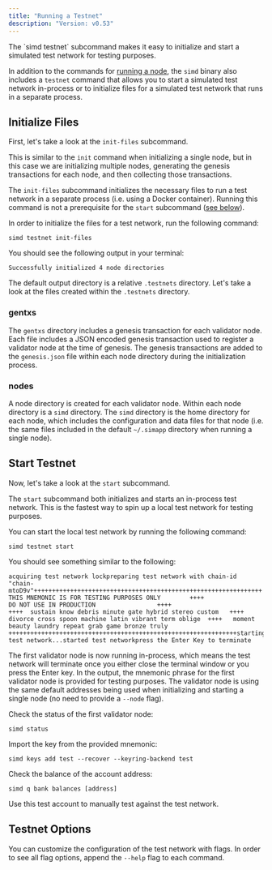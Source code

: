 ```yaml
---
title: "Running a Testnet"
description: "Version: v0.53"
---
```


<Note>
  The `simd testnet` subcommand makes it easy to initialize and start a simulated test network for testing purposes.
</Note>

In addition to the commands for [running a node](/v0.53/user/run-node/run-node), the `simd` binary also includes a `testnet` command that allows you to start a simulated test network in-process or to initialize files for a simulated test network that runs in a separate process.

## Initialize Files[​](#initialize-files "Direct link to Initialize Files")

First, let's take a look at the `init-files` subcommand.

This is similar to the `init` command when initializing a single node, but in this case we are initializing multiple nodes, generating the genesis transactions for each node, and then collecting those transactions.

The `init-files` subcommand initializes the necessary files to run a test network in a separate process (i.e. using a Docker container). Running this command is not a prerequisite for the `start` subcommand ([see below](#start-testnet)).

In order to initialize the files for a test network, run the following command:

```
simd testnet init-files
```

You should see the following output in your terminal:

```
Successfully initialized 4 node directories
```

The default output directory is a relative `.testnets` directory. Let's take a look at the files created within the `.testnets` directory.

### gentxs[​](#gentxs "Direct link to gentxs")

The `gentxs` directory includes a genesis transaction for each validator node. Each file includes a JSON encoded genesis transaction used to register a validator node at the time of genesis. The genesis transactions are added to the `genesis.json` file within each node directory during the initialization process.

### nodes[​](#nodes "Direct link to nodes")

A node directory is created for each validator node. Within each node directory is a `simd` directory. The `simd` directory is the home directory for each node, which includes the configuration and data files for that node (i.e. the same files included in the default `~/.simapp` directory when running a single node).

## Start Testnet[​](#start-testnet "Direct link to Start Testnet")

Now, let's take a look at the `start` subcommand.

The `start` subcommand both initializes and starts an in-process test network. This is the fastest way to spin up a local test network for testing purposes.

You can start the local test network by running the following command:

```
simd testnet start
```

You should see something similar to the following:

```
acquiring test network lockpreparing test network with chain-id "chain-mtoD9v"+++++++++++++++++++++++++++++++++++++++++++++++++++++++++++++++       THIS MNEMONIC IS FOR TESTING PURPOSES ONLY        ++++                DO NOT USE IN PRODUCTION                 ++++                                                         ++++  sustain know debris minute gate hybrid stereo custom   ++++  divorce cross spoon machine latin vibrant term oblige  ++++   moment beauty laundry repeat grab game bronze truly   +++++++++++++++++++++++++++++++++++++++++++++++++++++++++++++++starting test network...started test networkpress the Enter Key to terminate
```

The first validator node is now running in-process, which means the test network will terminate once you either close the terminal window or you press the Enter key. In the output, the mnemonic phrase for the first validator node is provided for testing purposes. The validator node is using the same default addresses being used when initializing and starting a single node (no need to provide a `--node` flag).

Check the status of the first validator node:

```
simd status
```

Import the key from the provided mnemonic:

```
simd keys add test --recover --keyring-backend test
```

Check the balance of the account address:

```
simd q bank balances [address]
```

Use this test account to manually test against the test network.

## Testnet Options[​](#testnet-options "Direct link to Testnet Options")

You can customize the configuration of the test network with flags. In order to see all flag options, append the `--help` flag to each command.
